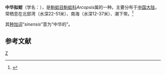 {{Speciesbox
| taxon = Arcopsis sinensis
| binomial_authority = ([[约翰尼斯·提艾利|Thiele]] et Jaeckel)
}}
'''中华拟蚶'''（学名：''{{lang|la|Arcopsis sinensis}}''），是[[魁蛤目|魁蛤目]][[魁蛤科|魁蛤科]]''Arcopsis''属的一种。主要分布于[[中国大陆|中国大陆]]，常栖息在北部湾（水深22-51米）、南海（水深12-37米）、潮下带。<ref>{{cite web|url=http://shell.sinica.edu.tw/chinese/shellbase_detail.php?science_no=3606|title=国际贝库：中华拟蚶|publisher=台湾贝类资料库|accessdate=2009-08-11|archive-date=2019-02-19|archive-url=https://web.archive.org/web/20190219232117/http://shell.sinica.edu.tw/chinese/shellbase_detail.php?science_no=3606|dead-url=no}}</ref>

其[[种加词|种加词]]“''sinensis''”意为“中华的”。

== 参考文献 ==
{{reflist}}

{{taxonbar}}
[[Category:魁蛤科|Z]]